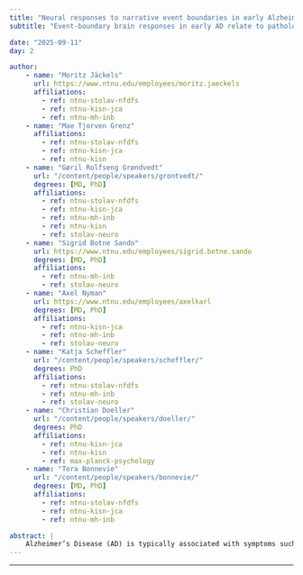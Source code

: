 ```yaml
---
title: "Neural responses to narrative event boundaries in early Alzheimer's Disease"
subtitle: "Event-boundary brain responses in early AD relate to pathology and biomarkers during narrative fMRI, suggesting event-segmentation deficits underlie temporal memory impairment"

date: "2025-09-11"
day: 2

author:
    - name: "Moritz Jäckels"
      url: https://www.ntnu.edu/employees/moritz.jaeckels
      affiliations:
        - ref: ntnu-stolav-nfdfs
        - ref: ntnu-kisn-jca
        - ref: ntnu-mh-inb
    - name: "Mae Tjorven Grenz"
      affiliations:
        - ref: ntnu-stolav-nfdfs
        - ref: ntnu-kisn-jca
        - ref: ntnu-kisn
    - name: "Gøril Rolfseng Grøndvedt"
      url: "/content/people/speakers/grontvedt/"
      degrees: [MD, PhD]
      affiliations:
        - ref: ntnu-stolav-nfdfs
        - ref: ntnu-kisn-jca
        - ref: ntnu-mh-inb
        - ref: ntnu-kisn
        - ref: stolav-neuro
    - name: "Sigrid Botne Sando"
      url: https://www.ntnu.edu/employees/sigrid.botne.sando
      degrees: [MD, PhD]
      affiliations:
        - ref: ntnu-mh-inb
        - ref: stolav-neuro
    - name: "Axel Nyman"
      url: https://www.ntnu.edu/employees/axelkarl
      degrees: [MD, PhD]
      affiliations:
        - ref: ntnu-kisn-jca
        - ref: ntnu-mh-inb
        - ref: stolav-neuro
    - name: "Katja Scheffler"
      url: "/content/people/speakers/scheffler/"
      degrees: PhD
      affiliations:
        - ref: ntnu-stolav-nfdfs
        - ref: ntnu-mh-inb
        - ref: stolav-neuro
    - name: "Christian Doeller"
      url: "/content/people/speakers/doeller/"
      degrees: PhD
      affiliations:
        - ref: ntnu-kisn-jca
        - ref: ntnu-kisn
        - ref: max-planck-psychology
    - name: "Tora Bonnevie"
      url: "/content/people/speakers/bonnevie/"
      degrees: [MD, PhD]
      affiliations:
        - ref: ntnu-stolav-nfdfs
        - ref: ntnu-kisn-jca
        - ref: ntnu-mh-inb

abstract: |
    Alzheimer’s Disease (AD) is typically associated with symptoms such as memory impairments and spatial disorientation. However, a growing body of evidence points towards impairments not just in spatial, but temporal episodic memory, such as the memory for the temporal order, position and distance of events. One aspect of these impairments might be deficits in event-segmentation, the process whereby we parse our continuous stream of experiences into separate representations in memory. In this study, we aim to link brain activity at event boundaries to pathology and biomarkers of the disease. To do so, we presented an auditory story to patients with early Alzheimer’s Disease as well as age matched controls while recording their brain activity using fMRI. A separate group of young participants was asked to segment the same story into events by marking event boundaries. Subsequently we compared brain activity at these event boundaries between patients and controls and related them to pathological markers. Our preliminary findings support the idea that deficits in event segmentation might underlie the temporal episodic memory impairments found in AD.
---
```


***

